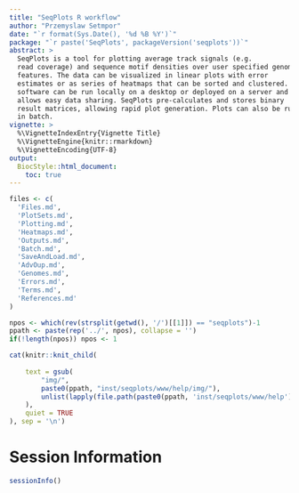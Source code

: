 ```yaml
---
title: "SeqPlots R workflow"
author: "Przemyslaw Setmpor"
date: "`r format(Sys.Date(), '%d %B %Y')`"
package: "`r paste('SeqPlots', packageVersion('seqplots'))`"
abstract: >
  SeqPlots is a tool for plotting average track signals (e.g.
  read coverage) and sequence motif densities over user specified genomic
  features. The data can be visualized in linear plots with error
  estimates or as series of heatmaps that can be sorted and clustered. The
  software can be run locally on a desktop or deployed on a server and
  allows easy data sharing. SeqPlots pre-calculates and stores binary
  result matrices, allowing rapid plot generation. Plots can also be run
  in batch.
vignette: >
  %\VignetteIndexEntry{Vignette Title}
  %\VignetteEngine{knitr::rmarkdown}
  %\VignetteEncoding{UTF-8}
output: 
  BiocStyle::html_document:
    toc: true
---
```


```r

files <- c(
  'Files.md',
  'PlotSets.md',
  'Plotting.md',
  'Heatmaps.md',
  'Outputs.md',
  'Batch.md',
  'SaveAndLoad.md',
  'AdvOup.md',
  'Genomes.md',
  'Errors.md',
  'Terms.md',
  'References.md'
)

npos <- which(rev(strsplit(getwd(), '/')[[1]]) == "seqplots")-1
ppath <- paste(rep('../', npos), collapse = '')
if(!length(npos)) npos <- 1

cat(knitr::knit_child(
    
    text = gsub(
        "img/",
        paste0(ppath, "inst/seqplots/www/help/img/"),
        unlist(lapply(file.path(paste0(ppath, 'inst/seqplots/www/help'), files), readLines))
    ),
    quiet = TRUE
), sep = '\n')
```

Session Information
===================
```r
sessionInfo()
```







